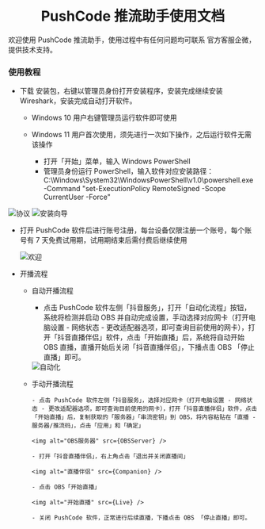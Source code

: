 
<h1 align="center">PushCode 推流助手使用文档</h1>

<span>
  欢迎使用 PushCode 推流助手，使用过程中有任何问题均可联系
  官方客服企微，提供技术支持。
</span>

<br />

### 使用教程

- 下载 安装包，右键以管理员身份打开安装程序，安装完成继续安装 Wireshark，安装完成自动打开软件。

  - Windows 10 用户右键管理员运行软件即可使用

  - Windows 11 用户首次使用，须先进行一次如下操作，之后运行软件无需该操作

    - 打开「开始」菜单，输入 Windows PowerShell
    - 管理员身份运行 PowerShell，输入软件对应安装路径：C:\Windows\System32\WindowsPowerShell\v1.0\powershell.exe -Command "set-ExecutionPolicy RemoteSigned -Scope CurrentUser -Force"

<img alt="协议" src={Protocol} />

<img alt="安装向导" src={Install} />

- 打开 PushCode 软件后进行账号注册，每台设备仅限注册一个账号，每个账号有
  7 天免费试用期，试用期结束后需付费后继续使用

  <img alt="欢迎" src={Welcome} />

- 开播流程

  - 自动开播流程

    - 点击 PushCode 软件左侧「抖音服务」，打开「自动化流程」按钮，系统将检测并启动
      OBS 并自动完成设置，手动选择对应网卡（打开电脑设置 - 网络状态 - 更改适配器选项，即可查询目前使用的网卡），打开「抖音直播伴侣」软件，点击「开始直播」后，系统将自动开始
      OBS 直播，直播开始后关闭「抖音直播伴侣」，下播点击 OBS 「停止直播」即可。

    <img alt="自动化" src={Automation} />

  - 手动开播流程

        - 点击 PushCode 软件左侧「抖音服务」，选择对应网卡（打开电脑设置 - 网络状态 - 更改适配器选项，即可查询目前使用的网卡），打开「抖音直播伴侣」软件，点击「开始直播」后，复制获取的「服务器」「串流密钥」到 OBS，将内容粘贴在「直播 - 服务器/推流码」，点击「应用」和「确定」

        <img alt="OBS服务器" src={OBSServer} />

        - 打开「抖音直播伴侣」，右上角点击「退出并关闭直播间」

        <img alt="直播伴侣" src={Companion} />

        - 点击 OBS「开始直播」

        <img alt="开始直播" src={Live} />

        - 关闭 PushCode 软件，正常进行后续直播，下播点击 OBS 「停止直播」即可。
